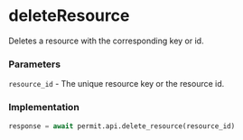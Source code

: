 # deleteResource

Deletes a resource with the corresponding key or id.

### Parameters

`resource_id` - The unique resource key or the resource id.<br/>

### Implementation

```python
response = await permit.api.delete_resource(resource_id)
```
